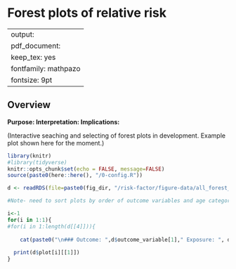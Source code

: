 
# Forest plots of relative risk {#RR-forest}

---
output:
  pdf_document:
    keep_tex: yes
fontfamily: mathpazo
fontsize: 9pt
---

\raggedright

## Overview

__Purpose: __
__Interpretation: __
__Implications: __


(Interactive seaching and selecting of forest plots in development. Example plot shown here for the moment.)


```r
library(knitr)
#library(tidyverse)
knitr::opts_chunk$set(echo = FALSE, message=FALSE)
source(paste0(here::here(), "/0-config.R"))

d <- readRDS(file=paste0(fig_dir, "/risk-factor/figure-data/all_forest_plot_RR.RDS"))

#Note- need to sort plots by order of outcome variables and age categories I want here


```


<!-- ** [Coming soon] Will fill in with all primary forest plots - right now this page is empty due to the file size/difficuty publishing all the plots ** -->


<!-- Group plots by exposure -->

<!-- ```{r  echo=FALSE, results='asis'} -->

<!--   #  df <- d #%>% filter() -->
<!--   # #Dynamic title -->
<!--   # cat(paste0("#### Outcome: ",df$outcome_variable[1]," Exposure: ", df$intervention_variable[1], " Age: ",  df$agecat[1])) -->

<!-- ``` -->


```r
i<-1
for(i in 1:1){
#for(i in 1:length(d[[4]])){
  
    cat(paste0("\n### Outcome: ",d$outcome_variable[1]," Exposure: ", d$intervention_variable[1], " Age: ",  d$agecat[1]),"\n,")
  
  print(d$plot[i][[1]])
}
```


